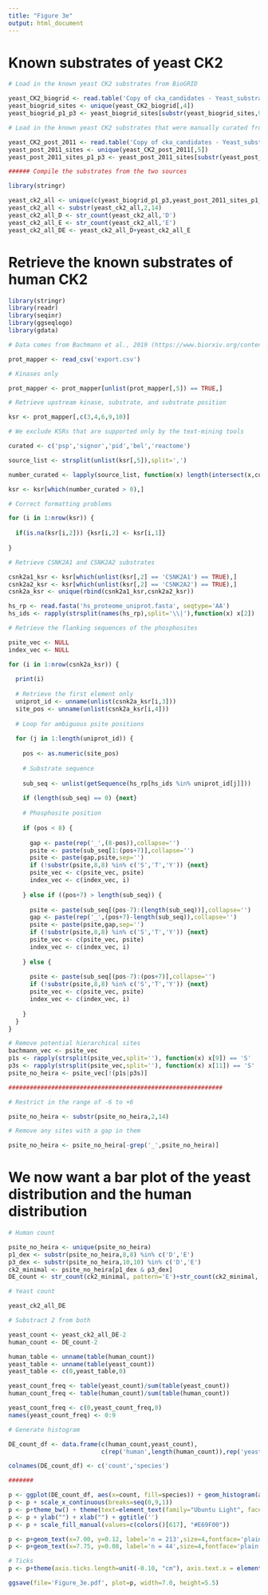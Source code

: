 ```yaml
---
title: "Figure 3e"
output: html_document
---
```


# Known substrates of yeast CK2

```r

# Load in the known yeast CK2 substrates from BioGRID

yeast_CK2_biogrid <- read.table('Copy of cka_candidates - Yeast_substrates_biogrid (pre-2011).tsv',head=T,sep='\t')
yeast_biogrid_sites <- unique(yeast_CK2_biogrid[,4])
yeast_biogrid_p1_p3 <- yeast_biogrid_sites[substr(yeast_biogrid_sites,9,9) %in% c('D','E') & substr(yeast_biogrid_sites,11,11) %in% c('D','E')]

# Load in the known yeast CK2 substrates that were manually curated from the literarure (post-2011)

yeast_CK2_post_2011 <- read.table('Copy of cka_candidates - Yeast_substrates_literature (post-2011).tsv',head=T,sep='\t',fill=T)
yeast_post_2011_sites <- unique(yeast_CK2_post_2011[,5])
yeast_post_2011_sites_p1_p3 <- yeast_post_2011_sites[substr(yeast_post_2011_sites,9,9) %in% c('D','E') & substr(yeast_post_2011_sites,11,11) %in% c('D','E')]

###### Compile the substrates from the two sources

library(stringr)

yeast_ck2_all <- unique(c(yeast_biogrid_p1_p3,yeast_post_2011_sites_p1_p3))
yeast_ck2_all <- substr(yeast_ck2_all,2,14)
yeast_ck2_all_D <- str_count(yeast_ck2_all,'D')
yeast_ck2_all_E <- str_count(yeast_ck2_all,'E')
yeast_ck2_all_DE <- yeast_ck2_all_D+yeast_ck2_all_E

```

# Retrieve the known substrates of human CK2

```r

library(stringr)
library(readr)
library(seqinr)
library(ggseqlogo)
library(gdata)

# Data comes from Bachmann et al., 2019 (https://www.biorxiv.org/content/10.1101/822668v3)

prot_mapper <- read_csv('export.csv')

# Kinases only

prot_mapper <- prot_mapper[unlist(prot_mapper[,5]) == TRUE,]

# Retrieve upstream kinase, substrate, and substrate position

ksr <- prot_mapper[,c(3,4,6,9,10)]

# We exclude KSRs that are supported only by the text-mining tools

curated <- c('psp','signor','pid','bel','reactome')

source_list <- strsplit(unlist(ksr[,5]),split=',')

number_curated <- lapply(source_list, function(x) length(intersect(x,curated)))

ksr <- ksr[which(number_curated > 0),]

# Correct formatting problems

for (i in 1:nrow(ksr)) {
 
  if(is.na(ksr[i,2])) {ksr[i,2] <- ksr[i,1]} 
  
}

# Retrieve CSNK2A1 and CSNK2A2 substrates

csnk2a1_ksr <- ksr[which(unlist(ksr[,2] == 'CSNK2A1') == TRUE),]
csnk2a2_ksr <- ksr[which(unlist(ksr[,2] == 'CSNK2A2') == TRUE),]
csnk2a_ksr <- unique(rbind(csnk2a1_ksr,csnk2a2_ksr)) 

hs_rp <- read.fasta('hs_proteome_uniprot.fasta', seqtype='AA')
hs_ids <- rapply(strsplit(names(hs_rp),split='\\|'),function(x) x[2])

# Retrieve the flanking sequences of the phosphosites

psite_vec <- NULL
index_vec <- NULL

for (i in 1:nrow(csnk2a_ksr)) {
  
  print(i)
  
  # Retrieve the first element only
  uniprot_id <- unname(unlist(csnk2a_ksr[i,3]))
  site_pos <- unname(unlist(csnk2a_ksr[i,4]))
  
  # Loop for ambiguous psite positions
  
  for (j in 1:length(uniprot_id)) {
    
    pos <- as.numeric(site_pos)
    
    # Substrate sequence
  
    sub_seq <- unlist(getSequence(hs_rp[hs_ids %in% uniprot_id[j]]))
    
    if (length(sub_seq) == 0) {next}
    
    # Phosphosite position
    
    if (pos < 8) {
      
      gap <- paste(rep('_',(8-pos)),collapse='')
      psite <- paste(sub_seq[1:(pos+7)],collapse='')
      psite <- paste(gap,psite,sep='')
      if (!substr(psite,8,8) %in% c('S','T','Y')) {next}
      psite_vec <- c(psite_vec, psite)
      index_vec <- c(index_vec, i)
      
    } else if ((pos+7) > length(sub_seq)) {
      
      psite <- paste(sub_seq[(pos-7):(length(sub_seq))],collapse='')
      gap <- paste(rep('_',(pos+7)-length(sub_seq)),collapse='')
      psite <- paste(psite,gap,sep='')
      if (!substr(psite,8,8) %in% c('S','T','Y')) {next}
      psite_vec <- c(psite_vec, psite)
      index_vec <- c(index_vec, i)
      
    } else {
      
      psite <- paste(sub_seq[(pos-7):(pos+7)],collapse='')
      if (!substr(psite,8,8) %in% c('S','T','Y')) {next}
      psite_vec <- c(psite_vec, psite)
      index_vec <- c(index_vec, i)
      
    }
  } 
}

# Remove potential hierarchical sites
bachmann_vec <- psite_vec
p1s <- rapply(strsplit(psite_vec,split=''), function(x) x[9]) == 'S'
p3s <- rapply(strsplit(psite_vec,split=''), function(x) x[11]) == 'S'
psite_no_heira <- psite_vec[!(p1s|p3s)]

############################################################

# Restrict in the range of -6 to +6

psite_no_heira <- substr(psite_no_heira,2,14)

# Remove any sites with a gap in them

psite_no_heira <- psite_no_heira[-grep('_',psite_no_heira)]

```

# We now want a bar plot of the yeast distribution and the human distribution

```r

# Human count

psite_no_heira <- unique(psite_no_heira)
p1_dex <- substr(psite_no_heira,8,8) %in% c('D','E')
p3_dex <- substr(psite_no_heira,10,10) %in% c('D','E')
ck2_minimal <- psite_no_heira[p1_dex & p3_dex]
DE_count <- str_count(ck2_minimal, pattern='E')+str_count(ck2_minimal, pattern='D')

# Yeast count

yeast_ck2_all_DE

# Substract 2 from both

yeast_count <- yeast_ck2_all_DE-2
human_count <- DE_count-2

human_table <- unname(table(human_count))
yeast_table <- unname(table(yeast_count))
yeast_table <- c(0,yeast_table,0)

yeast_count_freq <- table(yeast_count)/sum(table(yeast_count))
human_count_freq <- table(human_count)/sum(table(human_count))

yeast_count_freq <- c(0,yeast_count_freq,0)
names(yeast_count_freq) <- 0:9

# Generate histogram

DE_count_df <- data.frame(c(human_count,yeast_count),
                          c(rep('human',length(human_count)),rep('yeast',length(yeast_count))))

colnames(DE_count_df) <- c('count','species')

#######

p <- ggplot(DE_count_df, aes(x=count, fill=species)) + geom_histogram(aes(y=..density..), bins = 10,position='identity',alpha=0.5)
p <- p + scale_x_continuous(breaks=seq(0,9,1))
p <- p+theme_bw() + theme(text=element_text(family="Ubuntu Light", face="plain", size=15))
p <- p + ylab("") + xlab("") + ggtitle('')
p <- p + scale_fill_manual(values=c(colors()[617], "#E69F00"))

p <- p+geom_text(x=7.00, y=0.12, label='n = 213',size=4,fontface='plain',col=colors()[617],check_overlap=T)
p <- p+geom_text(x=7.75, y=0.08, label='n = 44',size=4,fontface='plain',col="#E69F00",check_overlap = T)

# Ticks
p <- p+theme(axis.ticks.length=unit(-0.10, "cm"), axis.text.x = element_text(margin=unit(c(0.2,0.2,0.2,0.2), "cm")), axis.text.y = element_text(margin=unit(c(0.2,0.2,0.2,0.2), "cm")) )

ggsave(file='Figure_3e.pdf', plot=p, width=7.0, height=5.5)

```
